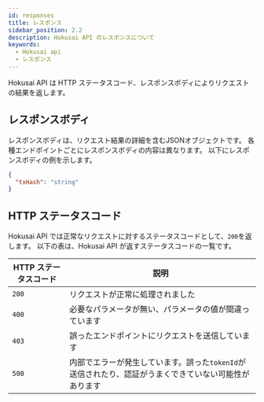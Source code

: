```yaml
---
id: responses
title: レスポンス
sidebar_position: 2.2
description: Hokusai API のレスポンスについて
keywords:
  - Hokusai api
  - レスポンス
---
```


Hokusai API は HTTP ステータスコード、レスポンスボディによりリクエストの結果を返します。

## レスポンスボディ

レスポンスボディは、リクエスト結果の詳細を含むJSONオブジェクトです。
各種エンドポイントごとにレスポンスボディの内容は異なります。
以下にレスポンスボディの例を示します。
```json title="/nfts/{contractId}/mint からのレスポンスボディの例"
{
  "txHash": "string"
}
```

## HTTP ステータスコード

Hokusai API では正常なリクエストに対するステータスコードとして、`200`を返します。
以下の表は、Hokusai API が返すステータスコードの一覧です。

|HTTP ステータスコード|説明|
|--|--|
|`200`|リクエストが正常に処理されました|
|`400`|必要なパラメータが無い、パラメータの値が間違っています|
|`403`|誤ったエンドポイントにリクエストを送信しています|
|`500`|内部でエラーが発生しています。誤った`tokenId`が送信されたり、認証がうまくできていない可能性があります|